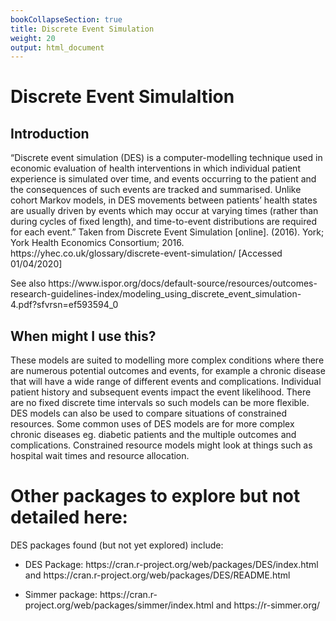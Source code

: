 ```yaml
---
bookCollapseSection: true
title: Discrete Event Simulation
weight: 20
output: html_document
---
```


# Discrete Event Simulaltion

## Introduction

“Discrete event simulation (DES) is a computer-modelling technique used in economic evaluation of health interventions in which individual patient experience is simulated over time, and events occurring to the patient and the consequences of such events are tracked and summarised. Unlike cohort Markov models, in DES movements between patients’ health states are usually driven by events which may occur at varying times (rather than during cycles of fixed length), and time-to-event distributions are required for each event.” Taken from Discrete Event Simulation [online]. (2016). York; York Health Economics Consortium; 2016. https://yhec.co.uk/glossary/discrete-event-simulation/ [Accessed 01/04/2020]

See also https://www.ispor.org/docs/default-source/resources/outcomes-research-guidelines-index/modeling_using_discrete_event_simulation-4.pdf?sfvrsn=ef593594_0


## When might I use this?

These models are suited to modelling more complex conditions where there are numerous potential outcomes and events, for example a chronic disease that will have a wide range of different events and complications. Individual patient history and subsequent events impact the event likelihood. There are no fixed discrete time intervals so such models can be more flexible.
DES models can also be used to compare situations of constrained resources.
Some common uses of DES models are for more complex chronic diseases eg. diabetic patients and the multiple outcomes and complications. Constrained resource models might look at things such as hospital wait times and resource allocation.


# Other packages to explore but not detailed here:
DES packages found (but not yet explored) include:

* DES Package:  https://cran.r-project.org/web/packages/DES/index.html and https://cran.r-project.org/web/packages/DES/README.html

* Simmer package: https://cran.r-project.org/web/packages/simmer/index.html and https://r-simmer.org/ 

